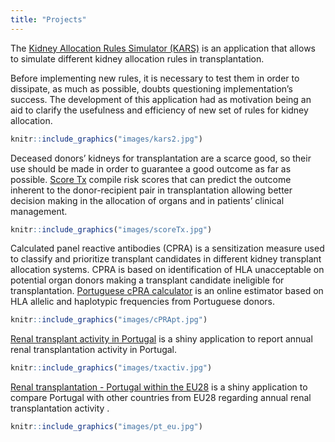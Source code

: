 ```yaml
---
title: "Projects"
---
```


The [Kidney Allocation Rules Simulator (KARS)](https://balima.shinyapps.io/kars/) is an application that allows to simulate different kidney allocation rules in transplantation.

Before implementing new rules, it is necessary to test them in order to dissipate, as much as possible, doubts questioning implementation’s success. The development of this application had as motivation being an aid to clarify the usefulness and efficiency of new set of rules for kidney allocation.

``` r
knitr::include_graphics("images/kars2.jpg")
```

Deceased donors’ kidneys for transplantation are a scarce good, so their use should be made in order to guarantee a good outcome as far as possible. [Score Tx](https://balima.shinyapps.io/scoreTx/) compile risk scores that can predict the outcome inherent to the donor-recipient pair in transplantation allowing better decision making in the allocation of organs and in patients’ clinical management. 

``` r
knitr::include_graphics("images/scoreTx.jpg")
```

Calculated panel reactive antibodies (CPRA) is a sensitization measure used to classify and prioritize transplant candidates in different kidney transplant allocation systems. CPRA is based on identification of HLA unacceptable on potential organ donors making a transplant candidate ineligible for transplantation. [Portuguese cPRA calculator](https://bioestatisticas.wixsite.com/bioestatisticas/cpra) is an online estimator based on HLA allelic and haplotypic frequencies from Portuguese donors.

``` r
knitr::include_graphics("images/cPRApt.jpg")
```

[Renal transplant activity in Portugal](https://bioestatisticas.shinyapps.io/apptxpt/) is a shiny application to report annual renal transplantation activity in Portugal. 

``` r
knitr::include_graphics("images/txactiv.jpg")
```

[Renal transplantation - Portugal within the EU28](https://bioestatisticas.shinyapps.io/appue28/) is a shiny application to compare Portugal with other countries from EU28 regarding annual renal transplantation activity . 

``` r
knitr::include_graphics("images/pt_eu.jpg")
```
